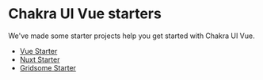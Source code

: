 
<SEO
  title="Starters | Chakra UI Vue"
  description="Some pre-made projects to get you started with Chakra UI Vue"
/>

# Chakra UI Vue starters
We've made some starter projects help you get started with Chakra UI Vue.

- [Vue Starter](https://codesandbox.io/s/chakra-ui-vue-starter-2sy0g)
- [Nuxt Starter](https://codesandbox.io/s/chakra-ui-nuxt-demo-f8tq4)
- [Gridsome Starter](https://codesandbox.io/s/chakra-ui-gridsome-demo-038c9)
